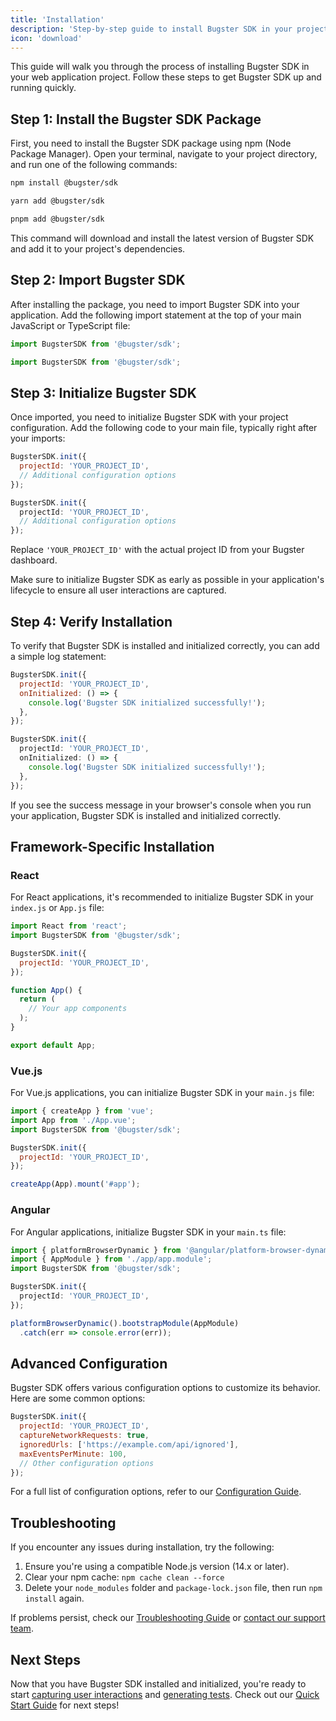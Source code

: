 ```yaml
---
title: 'Installation'
description: 'Step-by-step guide to install Bugster SDK in your project'
icon: 'download'
---
```


This guide will walk you through the process of installing Bugster SDK in your web application project. Follow these steps to get Bugster SDK up and running quickly.

## Step 1: Install the Bugster SDK Package

First, you need to install the Bugster SDK package using npm (Node Package Manager). Open your terminal, navigate to your project directory, and run one of the following commands:

<CodeGroup>

```bash npm
npm install @bugster/sdk
```

```bash yarn
yarn add @bugster/sdk
```

```bash pnpm
pnpm add @bugster/sdk
```

</CodeGroup>

This command will download and install the latest version of Bugster SDK and add it to your project's dependencies.

## Step 2: Import Bugster SDK

After installing the package, you need to import Bugster SDK into your application. Add the following import statement at the top of your main JavaScript or TypeScript file:

<CodeGroup>

```javascript JavaScript
import BugsterSDK from '@bugster/sdk';
```

```typescript TypeScript
import BugsterSDK from '@bugster/sdk';
```

</CodeGroup>

## Step 3: Initialize Bugster SDK

Once imported, you need to initialize Bugster SDK with your project configuration. Add the following code to your main file, typically right after your imports:

<CodeGroup>

```javascript JavaScript
BugsterSDK.init({
  projectId: 'YOUR_PROJECT_ID',
  // Additional configuration options
});
```

```typescript TypeScript
BugsterSDK.init({
  projectId: 'YOUR_PROJECT_ID',
  // Additional configuration options
});
```

</CodeGroup>

Replace `'YOUR_PROJECT_ID'` with the actual project ID from your Bugster dashboard.

<Note>
Make sure to initialize Bugster SDK as early as possible in your application's lifecycle to ensure all user interactions are captured.
</Note>

## Step 4: Verify Installation

To verify that Bugster SDK is installed and initialized correctly, you can add a simple log statement:

<CodeGroup>

```javascript JavaScript
BugsterSDK.init({
  projectId: 'YOUR_PROJECT_ID',
  onInitialized: () => {
    console.log('Bugster SDK initialized successfully!');
  },
});
```

```typescript TypeScript
BugsterSDK.init({
  projectId: 'YOUR_PROJECT_ID',
  onInitialized: () => {
    console.log('Bugster SDK initialized successfully!');
  },
});
```

</CodeGroup>

If you see the success message in your browser's console when you run your application, Bugster SDK is installed and initialized correctly.

## Framework-Specific Installation

### React

For React applications, it's recommended to initialize Bugster SDK in your `index.js` or `App.js` file:

```jsx
import React from 'react';
import BugsterSDK from '@bugster/sdk';

BugsterSDK.init({
  projectId: 'YOUR_PROJECT_ID',
});

function App() {
  return (
    // Your app components
  );
}

export default App;
```

### Vue.js

For Vue.js applications, you can initialize Bugster SDK in your `main.js` file:

```javascript
import { createApp } from 'vue';
import App from './App.vue';
import BugsterSDK from '@bugster/sdk';

BugsterSDK.init({
  projectId: 'YOUR_PROJECT_ID',
});

createApp(App).mount('#app');
```

### Angular

For Angular applications, initialize Bugster SDK in your `main.ts` file:

```typescript
import { platformBrowserDynamic } from '@angular/platform-browser-dynamic';
import { AppModule } from './app/app.module';
import BugsterSDK from '@bugster/sdk';

BugsterSDK.init({
  projectId: 'YOUR_PROJECT_ID',
});

platformBrowserDynamic().bootstrapModule(AppModule)
  .catch(err => console.error(err));
```

## Advanced Configuration

Bugster SDK offers various configuration options to customize its behavior. Here are some common options:

```javascript
BugsterSDK.init({
  projectId: 'YOUR_PROJECT_ID',
  captureNetworkRequests: true,
  ignoredUrls: ['https://example.com/api/ignored'],
  maxEventsPerMinute: 100,
  // Other configuration options
});
```

For a full list of configuration options, refer to our [Configuration Guide](/configuration).

## Troubleshooting

If you encounter any issues during installation, try the following:

1. Ensure you're using a compatible Node.js version (14.x or later).
2. Clear your npm cache: `npm cache clean --force`
3. Delete your `node_modules` folder and `package-lock.json` file, then run `npm install` again.

If problems persist, check our [Troubleshooting Guide](/troubleshooting) or [contact our support team](https://bugster.app/support).

## Next Steps

Now that you have Bugster SDK installed and initialized, you're ready to start [capturing user interactions](/guides/capturing-interactions) and [generating tests](/guides/generating-tests). Check out our [Quick Start Guide](/get-started/quick-start) for next steps!

